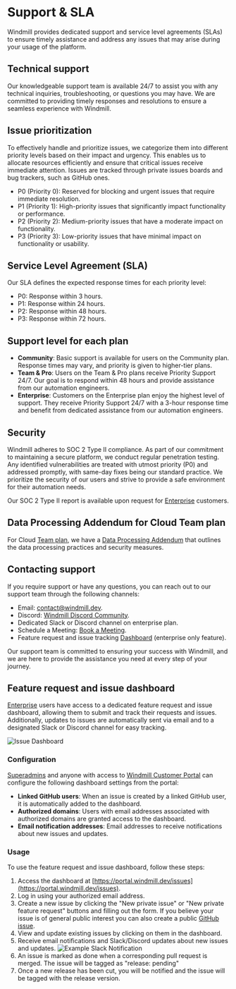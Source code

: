 
# Support & SLA

Windmill provides dedicated support and service level agreements (SLAs) to ensure timely assistance and address any issues that may arise during your usage of the platform.

## Technical support

Our knowledgeable support team is available 24/7 to assist you with any technical inquiries, troubleshooting, or questions you may have. We are committed to providing timely responses and resolutions to ensure a seamless experience with Windmill.

## Issue prioritization

To effectively handle and prioritize issues, we categorize them into different priority levels based on their impact and urgency. This enables us to allocate resources efficiently and ensure that critical issues receive immediate attention. Issues are tracked through private issues boards and bug trackers, such as GitHub ones.

- P0 (Priority 0): Reserved for blocking and urgent issues that require immediate resolution.
- P1 (Priority 1): High-priority issues that significantly impact functionality or performance.
- P2 (Priority 2): Medium-priority issues that have a moderate impact on functionality.
- P3 (Priority 3): Low-priority issues that have minimal impact on functionality or usability.

## Service Level Agreement (SLA)

Our SLA defines the expected response times for each priority level:

- P0: Response within 3 hours.
- P1: Response within 24 hours.
- P2: Response within 48 hours.
- P3: Response within 72 hours.

## Support level for each plan

- **Community**: Basic support is available for users on the Community plan. Response times may vary, and priority is given to higher-tier plans.
- **Team & Pro**: Users on the Team & Pro plans receive Priority Support 24/7. Our goal is to respond within 48 hours and provide assistance from our automation engineers.
- **Enterprise**: Customers on the Enterprise plan enjoy the highest level of support. They receive Priority Support 24/7 with a 3-hour response time and benefit from dedicated assistance from our automation engineers.

<div className="grid grid-cols-2 gap-6 mb-4">
	<DocCard title="Pricing" description="Details on each Windmill Plan" href="/pricing" />
</div>

## Security

Windmill adheres to SOC 2 Type II compliance. As part of our commitment to maintaining a secure platform, we conduct regular penetration testing. Any identified vulnerabilities are treated with utmost priority (P0) and addressed promptly, with same-day fixes being our standard practice. We prioritize the security of our users and strive to provide a safe environment for their automation needs.

Our SOC 2 Type II report is available upon request for [Enterprise](/pricing) customers.

## Data Processing Addendum for Cloud Team plan

For Cloud [Team plan](/pricing), we have a [Data Processing Addendum](/data_processing_addendum_team) that outlines the data processing practices and security measures.

## Contacting support

If you require support or have any questions, you can reach out to our support team through the following channels:

- Email: contact@windmill.dev.
- Discord: [Windmill Discord Community](https://discord.com/invite/V7PM2YHsPB).
- Dedicated Slack or Discord channel on enterprise plan.
- Schedule a Meeting: [Book a Meeting](https://www.windmill.dev/book-demo).
- Feature request and issue tracking [Dashboard](https://portal.windmill.dev/issues) (enterprise only feature).

Our support team is committed to ensuring your success with Windmill, and we are here to provide the assistance you need at every step of your journey.

<div className="grid grid-cols-2 gap-6 mb-4">
	<DocCard
		title="Contact / Getting help"
		description="Getting stuck using Windmill? Your problem can be quickly solved and reporting it is the best way to contribute."
		href="/docs/misc/getting_help"
	/>
</div>

## Feature request and issue dashboard

[Enterprise](/pricing) users have access to a dedicated feature request and issue dashboard, allowing them to submit and track their requests and issues. Additionally, updates to issues are automatically sent via email and to a designated Slack or Discord channel for easy tracking.

![Issue Dashboard](./dashboard.png)

### Configuration

[Superadmins](../../core_concepts/16_roles_and_permissions/index.mdx) and anyone with access to [Windmill Customer Portal](../7_plans_details/index.mdx#windmill-customer-portal) can configure the following dashboard settings from the portal:
- **Linked GitHub users**: When an issue is created by a linked GitHub user, it is automatically added to the dashboard.
- **Authorized domains**: Users with email addresses associated with authorized domains are granted access to the dashboard.
- **Email notification addresses**: Email addresses to receive notifications about new issues and updates.

### Usage

To use the feature request and issue dashboard, follow these steps:

1. Access the dashboard at [https://portal.windmill.dev/issues](https://portal.windmill.dev/issues).
2. Log in using your authorized email address.
3. Create a new issue by clicking the "New private issue" or "New private feature request" buttons and filling out the form. If you believe your issue is of general public interest you can also create a public [GitHub issue](https://github.com/windmill-labs/windmill/issues).
4. View and update existing issues by clicking on them in the dashboard.
5. Receive email notifications and Slack/Discord updates about new issues and updates.
![Example Slack Notification](./example_slack_notification.png)
6. An issue is marked as done when a corresponding pull request is merged. The issue will be tagged as "release: pending"
7. Once a new release has been cut, you will be notified and the issue will be tagged with the release version.

<div className="grid grid-cols-2 gap-6 mb-4">
	<DocCard
		title="Windmill Customer Portal"
		description="Follow usage, subscription, issues and feature requests."
		href="/docs/misc/plans_details#windmill-customer-portal"
	/>
</div>